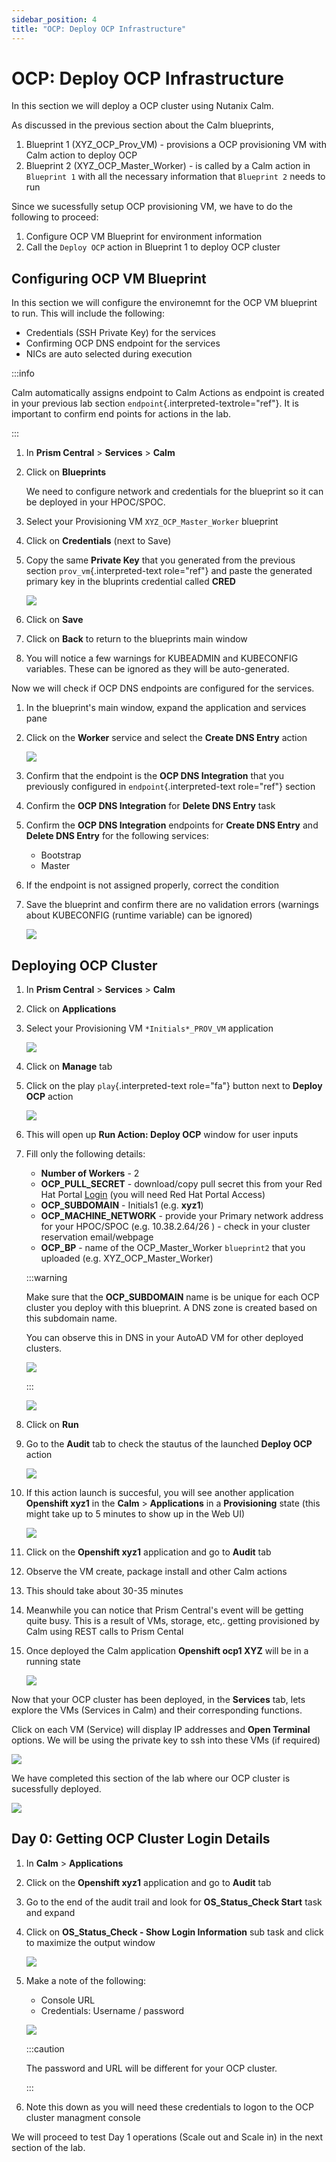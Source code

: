 ```yaml
---
sidebar_position: 4
title: "OCP: Deploy OCP Infrastructure"
---
```


# OCP: Deploy OCP Infrastructure

In this section we will deploy a OCP cluster using Nutanix Calm.

As discussed in the previous section about the Calm blueprints,

1.  Blueprint 1 (XYZ_OCP_Prov_VM) - provisions a OCP provisioning VM with Calm action to deploy OCP
2.  Blueprint 2 (XYZ_OCP_Master_Worker) - is called by a Calm action in `Blueprint 1` with all the necessary information that `Blueprint 2` needs to run

Since we sucessfully setup OCP provisioning VM, we have to do the following to proceed:

1.  Configure OCP VM Blueprint for environment information
2.  Call the `Deploy OCP` action in Blueprint 1 to deploy OCP cluster

## Configuring OCP VM Blueprint

In this section we will configure the environemnt for the OCP VM blueprint to run. This will include the following:

-   Credentials (SSH Private Key) for the services
-   Confirming OCP DNS endpoint for the services
-   NICs are auto selected during execution

:::info

Calm automatically assigns endpoint to Calm Actions as endpoint is created in your previous lab section `endpoint`{.interpreted-textrole="ref"}. It is important to confirm end points for actions in the lab.

:::

1.  In **Prism Central** > **Services** > **Calm**

2.  Click on **Blueprints**

    We need to configure network and credentials for the blueprint so it can be deployed in your HPOC/SPOC.

1.  Select your Provisioning VM `XYZ_OCP_Master_Worker` blueprint

2.  Click on **Credentials** (next to Save)

3.  Copy the same **Private Key** that you generated from the previous
    section `prov_vm`{.interpreted-text role="ref"} and paste the
    generated primary key in the bluprints credential called **CRED**

    ![](ocp_vms_images/ocp_bp_save_cred.png)

4.  Click on **Save**

5.  Click on **Back** to return to the blueprints main window

6.  You will notice a few warnings for KUBEADMIN and KUBECONFIG
    variables. These can be ignored as they will be auto-generated.

Now we will check if OCP DNS endpoints are configured for the services.

1.  In the blueprint\'s main window, expand the application and services
    pane

2.  Click on the **Worker** service and select the **Create DNS Entry**
    action

    ![](ocp_vms_images/ocp_service_ep_confirm.png)

3.  Confirm that the endpoint is the **OCP DNS Integration** that you
    previously configured in `endpoint`{.interpreted-text role="ref"}
    section

4.  Confirm the **OCP DNS Integration** for **Delete DNS Entry** task

5.  Confirm the **OCP DNS Integration** endpoints for **Create DNS
    Entry** and **Delete DNS Entry** for the following services:

    -   Bootstrap
    -   Master

6.  If the endpoint is not assigned properly, correct the condition

7.  Save the blueprint and confirm there are no validation errors
    (warnings about KUBECONFIG (runtime variable) can be ignored)

    ![](ocp_vms_images/ocp_bp_save_validation.png)

## Deploying OCP Cluster

1.  In **Prism Central** \> **Services** \> **Calm**

2.  Click on **Applications**

3.  Select your Provisioning VM `*Initials*_PROV_VM` application

    ![](ocp_vms_images/prov_vm_app.png)

4.  Click on **Manage** tab

5.  Click on the play `play`{.interpreted-text role="fa"} button next to
    **Deploy OCP** action

    ![](ocp_vms_images/ocp_deployocp_action.png)

6.  This will open up **Run Action: Deploy OCP** window for user inputs

7.  Fill only the following details:

    -   **Number of Workers** - 2
    -   **OCP_PULL_SECRET** - download/copy pull secret this from your Red Hat Portal [Login](https://console.redhat.com/openshift/install/pull-secret) (you will need Red Hat Portal Access)
    -   **OCP_SUBDOMAIN** - Initials1 (e.g. **xyz1**)
    -   **OCP_MACHINE_NETWORK** - provide your Primary network address for your HPOC/SPOC (e.g. 10.38.2.64/26 ) - check in your cluster reservation email/webpage
    -   **OCP_BP** - name of the OCP_Master_Worker `blueprint2` that you
        uploaded (e.g. XYZ_OCP_Master_Worker)

    :::warning
   
    Make sure that the **OCP_SUBDOMAIN** name is be unique for each OCP cluster you deploy with this blueprint. A DNS zone is created based on this subdomain name.

    You can observe this in DNS in your AutoAD VM for other deployed clusters.

    ![](ocp_vms_images/ocp_xyz1_cluster_dns.png)

    :::

    ![](ocp_vms_images/ocp_deploy_task_runtime_variables.png)

8.  Click on **Run**

9.  Go to the **Audit** tab to check the stautus of the launched
    **Deploy OCP** action

    ![](ocp_vms_images/ocp_deploy_audit.png)

10. If this action launch is succesful, you will see another application
    **Openshift xyz1** in the **Calm** \> **Applications** in a
    **Provisioning** state (this might take up to 5 minutes to show up
    in the Web UI)

    ![](ocp_vms_images/ocp_app_provisioning.png)

11. Click on the **Openshift xyz1** application and go to **Audit** tab

12. Observe the VM create, package install and other Calm actions

13. This should take about 30-35 minutes

14. Meanwhile you can notice that Prism Central\'s event will be getting
    quite busy. This is a result of VMs, storage, etc,. getting
    provisioned by Calm using REST calls to Prism Cental

15. Once deployed the Calm application **Openshift ocp1 XYZ** will be in
    a running state

    ![](ocp_vms_images/ocp_prov_vm_audit.png)

Now that your OCP cluster has been deployed, in the **Services** tab, lets explore the VMs (Services in Calm) and their corresponding functions.

Click on each VM (Service) will display IP addresses and **Open Terminal** options. We will be using the private key to ssh into these VMs (if required)

![](ocp_vms_images/ocp_deployed_vms.png)

We have completed this section of the lab where our OCP cluster is sucessfully deployed.

![](ocp_vms_images/ocp_vm_complete.png)

## Day 0: Getting OCP Cluster Login Details

1.  In **Calm** > **Applications**

2.  Click on the **Openshift xyz1** application and go to **Audit** tab

3.  Go to the end of the audit trail and look for **OS_Status_Check
    Start** task and expand

4.  Click on **OS_Status_Check - Show Login Information** sub task and
    click to maximize the output window

    ![](ocp_vms_images/ocp_os_status_check.png)

5.  Make a note of the following:

    -   Console URL
    -   Credentials: Username / password

    ![](ocp_vms_images/ocp_console_cred.png)

    :::caution

    The password and URL will be different for your OCP cluster.

    :::

6.  Note this down as you will need these credentials to logon to the OCP cluster managment console

We will proceed to test Day 1 operations (Scale out and Scale in) in the next section of the lab.
